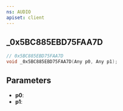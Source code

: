 ```yaml
---
ns: AUDIO
apiset: client
---
```

## _0x5BC885EBD75FAA7D

```c
// 0x5BC885EBD75FAA7D
void _0x5BC885EBD75FAA7D(Any p0, Any p1);
```


## Parameters
* **p0**:
* **p1**: